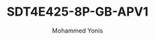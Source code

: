 ---
id: 3
slug: SDT4E425-8P-GB-APV1
title: "SDT4E425-8P-GB-APV1"
desc: "8+4MP 25x TiOC Network Panoramic PTZ Camera"
img: "/src/assets/dahua/SDT4E425-8P-GB-APV1.png"
images:
  - "/src/assets/dahua/SDT4E425-8P-GB-APV1.png"
  - "/src/assets/camera/Prime/IPC6424SR-X25-VF-B/IPC6424SR-X25-VF-B-2.png"
  - "/src/assets/camera/Prime/IPC6424SR-X25-VF-B/IPC6424SR-X25-VF-B-1.png"
alt: "4MP PTZ Camera with 25x Optical Zoom"
author: "Mohammed Yonis"
reviewBody: "best service and support"
ratingValue: 5

features:
   - "Overview channel: Outputs 180° wide angle splicing image."
   - "Detail channel: 1/2.8 4Megapixel STARVIS™ CMOS"
   - "25x optical zoom"
   - "Max. 25/30 fps@8MP"
   - "IR distance up to 100 m"
   - "Auto tracking 3.0"
   - "Smart tracking"
   - "Perimeter protection"
   - "Active deterrence"
   - "Smart dual light +"
   
publishedTime: "2023-09-15"
modifiedTime: "2023-10-01"
---